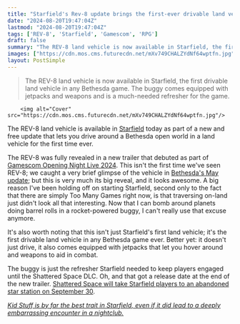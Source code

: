 ```yaml
---
title: "Starfield's Rev-8 update brings the first-ever drivable land vehicle to a Bethesda RPG, and I kind of want to play Starfield now"
date: "2024-08-20T19:47:04Z"
lastmod: "2024-08-20T19:47:04Z"
tags: ['REV-8', 'Starfield', 'Gamescom', 'RPG']
draft: false
summary: "The REV-8 land vehicle is now available in Starfield, the first drivable land vehicle in any Bethesda game. The buggy comes equipped with jetpacks and weapons and is a much-needed refresher for the game."
images: ["https://cdn.mos.cms.futurecdn.net/mXv749CHALZYdNf64wptfn.jpg"]
layout: PostSimple
---
```

> The REV-8 land vehicle is now available in Starfield, the first drivable land vehicle in any Bethesda game. The buggy comes equipped with jetpacks and weapons and is a much-needed refresher for the game.


        <img alt="Cover" src="https://cdn.mos.cms.futurecdn.net/mXv749CHALZYdNf64wptfn.jpg"/>
        
The REV-8 land vehicle is available in [Starfield](https://www.gamesradar.com/starfield-guide/) today as part of a new and free update that lets you drive around a Bethesda open world in a land vehicle for the first time ever.

The REV-8 was fully revealed in a new trailer that debuted as part of [Gamescom Opening Night Live 2024](https://www.gamesradar.com/games/gamescom-opening-night-live-live-coverage-2024-everything-announced/). This isn't the first time we've seen REV-8; we caught a very brief glimpse of the vehicle in [Bethesda's May update](https://www.youtube.com/watch?v=3ObHRMHtTMY); but this is very much its big reveal, and it looks awesome. A big reason I've been holding off on starting Starfield, second only to the fact that there are simply Too Many Games right now, is that traversing on-land just didn't look all that interesting. Now that I can bomb around planets doing barrel rolls in a rocket-powered buggy, I can't really use that excuse anymore.

It's also worth noting that this isn't just Starfield's first land vehicle; it's the first drivable land vehicle in any Bethesda game ever. Better yet: it doesn't just drive, it also comes equipped with jetpacks that let you hover around and weapons to aid in combat.

The buggy is just the refresher Starfield needed to keep players engaged until the Shattered Space DLC. Oh, and that got a release date at the end of the new trailer. [Shattered Space will take Starfield players to an abandoned star station on September 30](https://www.gamesradar.com/games/rpg/starfields-shattered-space-dlc-takes-us-to-an-abandoned-star-station-in-just-1-month/).

[<em>Kid Stuff is by far the best trait in Starfield, even if it did lead to a deeply embarrassing encounter in a nightclub.</em>](https://www.gamesradar.com/games/rpg/kid-stuff-is-by-far-the-best-trait-in-starfield-even-if-it-did-lead-to-a-deeply-embarrassing-encounter-in-a-nightclub/)
        
